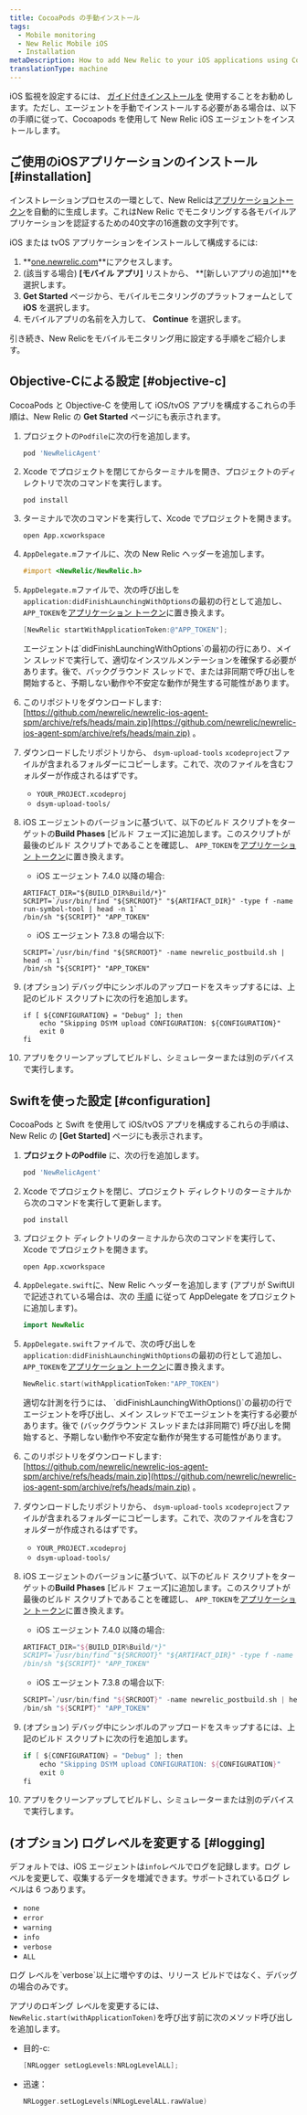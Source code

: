 ```yaml
---
title: CocoaPods の手動インストール
tags:
  - Mobile monitoring
  - New Relic Mobile iOS
  - Installation
metaDescription: How to add New Relic to your iOS applications using Cocoapods.
translationType: machine
---
```


iOS 監視を設定するには、 [ガイド付きインストールを](https://onenr.io/0qwLv87gkj5) 使用することをお勧めします。ただし、エージェントを手動でインストールする必要がある場合は、以下の手順に従って、Cocoapods を使用して New Relic iOS エージェントをインストールします。

## ご使用のiOSアプリケーションのインストール [#installation]

インストレーションプロセスの一環として、New Relicは[アプリケーショントークン](/docs/mobile-apps/viewing-your-application-token)を自動的に生成します。これはNew Relic でモニタリングする各モバイルアプリケーションを認証するための40文字の16進数の文字列です。

iOS または tvOS アプリケーションをインストールして構成するには:

1. **[one.newrelic.com](https://one.newrelic.com/all-capabilities)**にアクセスします。
2. (該当する場合) **\[モバイル アプリ]** リストから、 **\[新しいアプリの追加]**を選択します。
3. **Get Started** ページから、モバイルモニタリングのプラットフォームとして **iOS** を選択します。
4. モバイルアプリの名前を入力して、 **Continue** を選択します。

引き続き、New Relicをモバイルモニタリング用に設定する手順をご紹介します。

## Objective-Cによる設定 [#objective-c]

CocoaPods と Objective-C を使用して iOS/tvOS アプリを構成するこれらの手順は、New Relic の **Get Started** ページにも表示されます。

1. プロジェクトの`Podfile`に次の行を追加します。

   ```ruby
   pod 'NewRelicAgent'
   ```

2. Xcode でプロジェクトを閉じてからターミナルを開き、プロジェクトのディレクトリで次のコマンドを実行します。

   ```shell
   pod install
   ```

3. ターミナルで次のコマンドを実行して、Xcode でプロジェクトを開きます。

   ```shell
   open App.xcworkspace
   ```

4. `AppDelegate.m`ファイルに、次の New Relic ヘッダーを追加します。

   ```objectivec
   #import <NewRelic/NewRelic.h>
   ```

5. `AppDelegate.m`ファイルで、次の呼び出しを`application:didFinishLaunchingWithOptions`の最初の行として追加し、 `APP_TOKEN`を[アプリケーション トークン](/docs/mobile-apps/viewing-your-application-token)に置き換えます。

   ```objectivec
   [NewRelic startWithApplicationToken:@"APP_TOKEN"];
   ```

   <Callout variant="important">
     エージェントは`didFinishLaunchingWithOptions`の最初の行にあり、メイン スレッドで実行して、適切なインスツルメンテーションを確保する必要があります。後で、バックグラウンド スレッドで、または非同期で呼び出しを開始すると、予期しない動作や不安定な動作が発生する可能性があります。
   </Callout>

6. このリポジトリをダウンロードします: [https://github.com/newrelic/newrelic-ios-agent-spm/archive/refs/heads/main.zip](https://github.com/newrelic/newrelic-ios-agent-spm/archive/refs/heads/main.zip) 。

7. ダウンロードしたリポジトリから、 `dsym-upload-tools` `xcodeproject`ファイルが含まれるフォルダーにコピーします。これで、次のファイルを含むフォルダーが作成されるはずです。

   * `YOUR_PROJECT.xcodeproj`
   * `dsym-upload-tools/`

8. iOS エージェントのバージョンに基づいて、以下のビルド スクリプトをターゲットの**Build Phases** \[ビルド フェーズ]に追加します。このスクリプトが最後のビルド スクリプトであることを確認し、 `APP_TOKEN`を[アプリケーション トークン](/docs/mobile-apps/viewing-your-application-token)に置き換えます。

   * iOS エージェント 7.4.0 以降の場合:

   ```shell
   ARTIFACT_DIR="${BUILD_DIR%Build/*}"
   SCRIPT=`/usr/bin/find "${SRCROOT}" "${ARTIFACT_DIR}" -type f -name run-symbol-tool | head -n 1`
   /bin/sh "${SCRIPT}" "APP_TOKEN"
   ```

   * iOS エージェント 7.3.8 の場合以下:

   ```shell
   SCRIPT=`/usr/bin/find "${SRCROOT}" -name newrelic_postbuild.sh | head -n 1`
   /bin/sh "${SCRIPT}" "APP_TOKEN"
   ```

9. (オプション) デバッグ中にシンボルのアップロードをスキップするには、上記のビルド スクリプトに次の行を追加します。

   ```shell
   if [ ${CONFIGURATION} = "Debug" ]; then
       echo "Skipping DSYM upload CONFIGURATION: ${CONFIGURATION}"
       exit 0
   fi
   ```

10. アプリをクリーンアップしてビルドし、シミュレーターまたは別のデバイスで実行します。

## Swiftを使った設定 [#configuration]

CocoaPods と Swift を使用して iOS/tvOS アプリを構成するこれらの手順は、New Relic の **\[Get Started]** ページにも表示されます。

1. **プロジェクトのPodfile** に、次の行を追加します。

   ```ruby
   pod 'NewRelicAgent'
   ```

2. Xcode でプロジェクトを閉じ、プロジェクト ディレクトリのターミナルから次のコマンドを実行して更新します。

   ```shell
   pod install
   ```

3. プロジェクト ディレクトリのターミナルから次のコマンドを実行して、Xcode でプロジェクトを開きます。

   ```shell
   open App.xcworkspace
   ```

4. `AppDelegate.swift`に、New Relic ヘッダーを追加します (アプリが SwiftUI で記述されている場合は、次の [手順](/docs/mobile-monitoring/new-relic-mobile-ios/troubleshoot/swiftui-appdelegate) に従って AppDelegate をプロジェクトに追加します)。

   ```swift
   import NewRelic
   ```

5. `AppDelegate.swift`ファイルで、次の呼び出しを`application:didFinishLaunchingWithOptions`の最初の行として追加し、 `APP_TOKEN`を[アプリケーション トークン](/docs/mobile-apps/viewing-your-application-token)に置き換えます。

   ```swift
   NewRelic.start(withApplicationToken:"APP_TOKEN")
   ```

   <Callout variant="important">
     適切な計測を行うには、 `didFinishLaunchingWithOptions()`の最初の行でエージェントを呼び出し、メイン スレッドでエージェントを実行する必要があります。後で (バックグラウンド スレッドまたは非同期で) 呼び出しを開始すると、予期しない動作や不安定な動作が発生する可能性があります。
   </Callout>

6. このリポジトリをダウンロードします: [https://github.com/newrelic/newrelic-ios-agent-spm/archive/refs/heads/main.zip](https://github.com/newrelic/newrelic-ios-agent-spm/archive/refs/heads/main.zip) 。

7. ダウンロードしたリポジトリから、 `dsym-upload-tools` `xcodeproject`ファイルが含まれるフォルダーにコピーします。これで、次のファイルを含むフォルダーが作成されるはずです。

   * `YOUR_PROJECT.xcodeproj`
   * `dsym-upload-tools/`

8. iOS エージェントのバージョンに基づいて、以下のビルド スクリプトをターゲットの**Build Phases** \[ビルド フェーズ]に追加します。このスクリプトが最後のビルド スクリプトであることを確認し、 `APP_TOKEN`を[アプリケーション トークン](/docs/mobile-apps/viewing-your-application-token)に置き換えます。

   * iOS エージェント 7.4.0 以降の場合:

   ```swift
   ARTIFACT_DIR="${BUILD_DIR%Build/*}"
   SCRIPT=`/usr/bin/find "${SRCROOT}" "${ARTIFACT_DIR}" -type f -name run-symbol-tool | head -n 1`
   /bin/sh "${SCRIPT}" "APP_TOKEN"
   ```

   * iOS エージェント 7.3.8 の場合以下:

   ```swift
   SCRIPT=`/usr/bin/find "${SRCROOT}" -name newrelic_postbuild.sh | head -n 1`
   /bin/sh "${SCRIPT}" "APP_TOKEN"
   ```

9. (オプション) デバッグ中にシンボルのアップロードをスキップするには、上記のビルド スクリプトに次の行を追加します。

   ```swift
   if [ ${CONFIGURATION} = "Debug" ]; then
       echo "Skipping DSYM upload CONFIGURATION: ${CONFIGURATION}"
       exit 0
   fi
   ```

10. アプリをクリーンアップしてビルドし、シミュレーターまたは別のデバイスで実行します。

<InstallFeedback/>

## (オプション) ログレベルを変更する [#logging]

デフォルトでは、iOS エージェントは`info`レベルでログを記録します。ログ レベルを変更して、収集するデータを増減できます。サポートされているログ レベルは 6 つあります。

* `none`
* `error`
* `warning`
* `info`
* `verbose`
* `ALL`

<Callout variant="important">
  ログ レベルを`verbose`以上に増やすのは、リリース ビルドではなく、デバッグの場合のみです。
</Callout>

アプリのロギング レベルを変更するには、 `NewRelic.start(withApplicationToken)`を呼び出す前に次のメソッド呼び出しを追加します。

* 目的-c:

  ```objectivec
  [NRLogger setLogLevels:NRLogLevelALL];
  ```

* 迅速：

  ```swift
  NRLogger.setLogLevels(NRLogLevelALL.rawValue)
  ```